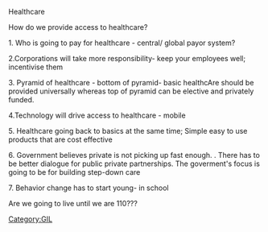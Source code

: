 Healthcare

How do we provide access to healthcare?

1. Who is going to pay for healthcare - central/ global payor system?

2.Corporations will take more responsibility- keep your employees well; incentivise them

3. Pyramid of healthcare - bottom of pyramid- basic healthcAre should be provided universally whereas top of pyramid can be elective and privately funded.

4.Technology will drive access to healthcare - mobile

5. Healthcare going back to basics at the same time; Simple easy to use products that are cost effective

6. Government believes private is not picking up fast enough. . There has to be better dialogue for public private partnerships. The goverment's focus is going to be for building step-down care

7. Behavior change has to start young- in school

Are we going to live until we are 110???

[[Category:GIL]]